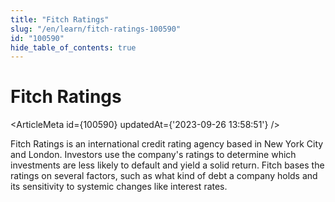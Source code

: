 ```yaml
---
title: "Fitch Ratings"
slug: "/en/learn/fitch-ratings-100590"
id: "100590"
hide_table_of_contents: true
---
```



# Fitch Ratings

<ArticleMeta id={100590} updatedAt={'2023-09-26 13:58:51'} />
<div className='border-solid border-b border-t-0 my-4 border-[var(--ifm-color-gray-300)]' />

Fitch Ratings is an international credit rating agency based in New York City and London. Investors use the company's ratings to determine which investments are less likely to default and yield a solid return. Fitch bases the ratings on several factors, such as what kind of debt a company holds and its sensitivity to systemic changes like interest rates.
